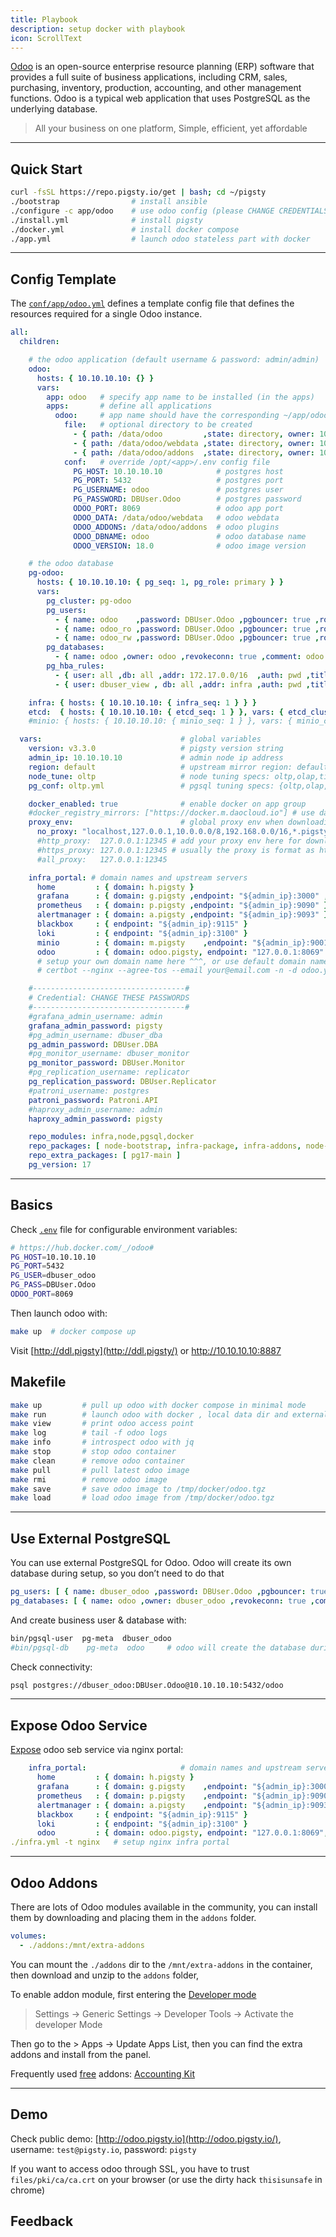 ```yaml
---
title: Playbook
description: setup docker with playbook
icon: ScrollText
---
```


[Odoo](https://www.odoo.com/) is an open-source enterprise resource planning (ERP) software
that provides a full suite of business applications, including CRM, sales, purchasing, inventory, production, accounting,
and other management functions. Odoo is a typical web application that uses PostgreSQL as the underlying database.

> All your business on one platform, Simple, efficient, yet affordable



------

## Quick Start

```bash
curl -fsSL https://repo.pigsty.io/get | bash; cd ~/pigsty
./bootstrap                # install ansible
./configure -c app/odoo    # use odoo config (please CHANGE CREDENTIALS in pigsty.yml)
./install.yml              # install pigsty
./docker.yml               # install docker compose
./app.yml                  # launch odoo stateless part with docker
```




------

## Config Template

The [`conf/app/odoo.yml`](https://github.com/pgsty/pigsty/blob/main/conf/app/odoo.yml) defines a template config file
that defines the resources required for a single Odoo instance.

```yaml
all:
  children:

    # the odoo application (default username & password: admin/admin)
    odoo:
      hosts: { 10.10.10.10: {} }
      vars:
        app: odoo   # specify app name to be installed (in the apps)
        apps:       # define all applications
          odoo:     # app name should have the corresponding ~/app/odoo folder
            file:   # optional directory to be created
              - { path: /data/odoo         ,state: directory, owner: 100, group: 101 }
              - { path: /data/odoo/webdata ,state: directory, owner: 100, group: 101 }
              - { path: /data/odoo/addons  ,state: directory, owner: 100, group: 101 }
            conf:   # override /opt/<app>/.env config file
              PG_HOST: 10.10.10.10            # postgres host
              PG_PORT: 5432                   # postgres port
              PG_USERNAME: odoo               # postgres user
              PG_PASSWORD: DBUser.Odoo        # postgres password
              ODOO_PORT: 8069                 # odoo app port
              ODOO_DATA: /data/odoo/webdata   # odoo webdata
              ODOO_ADDONS: /data/odoo/addons  # odoo plugins
              ODOO_DBNAME: odoo               # odoo database name
              ODOO_VERSION: 18.0              # odoo image version

    # the odoo database
    pg-odoo:
      hosts: { 10.10.10.10: { pg_seq: 1, pg_role: primary } }
      vars:
        pg_cluster: pg-odoo
        pg_users:
          - { name: odoo    ,password: DBUser.Odoo ,pgbouncer: true ,roles: [ dbrole_admin ] ,createdb: true ,comment: admin user for odoo service }
          - { name: odoo_ro ,password: DBUser.Odoo ,pgbouncer: true ,roles: [ dbrole_readonly ]  ,comment: read only user for odoo service  }
          - { name: odoo_rw ,password: DBUser.Odoo ,pgbouncer: true ,roles: [ dbrole_readwrite ] ,comment: read write user for odoo service }
        pg_databases:
          - { name: odoo ,owner: odoo ,revokeconn: true ,comment: odoo main database  }
        pg_hba_rules:
          - { user: all ,db: all ,addr: 172.17.0.0/16  ,auth: pwd ,title: 'allow access from local docker network' }
          - { user: dbuser_view , db: all ,addr: infra ,auth: pwd ,title: 'allow grafana dashboard access cmdb from infra nodes' }

    infra: { hosts: { 10.10.10.10: { infra_seq: 1 } } }
    etcd:  { hosts: { 10.10.10.10: { etcd_seq: 1 } }, vars: { etcd_cluster: etcd } }
    #minio: { hosts: { 10.10.10.10: { minio_seq: 1 } }, vars: { minio_cluster: minio } }

  vars:                               # global variables
    version: v3.3.0                   # pigsty version string
    admin_ip: 10.10.10.10             # admin node ip address
    region: default                   # upstream mirror region: default|china|europe
    node_tune: oltp                   # node tuning specs: oltp,olap,tiny,crit
    pg_conf: oltp.yml                 # pgsql tuning specs: {oltp,olap,tiny,crit}.yml

    docker_enabled: true              # enable docker on app group
    #docker_registry_mirrors: ["https://docker.m.daocloud.io"] # use dao cloud mirror in mainland china
    proxy_env:                        # global proxy env when downloading packages & pull docker images
      no_proxy: "localhost,127.0.0.1,10.0.0.0/8,192.168.0.0/16,*.pigsty,*.aliyun.com,mirrors.*,*.tsinghua.edu.cn"
      #http_proxy:  127.0.0.1:12345 # add your proxy env here for downloading packages or pull images
      #https_proxy: 127.0.0.1:12345 # usually the proxy is format as http://user:pass@proxy.xxx.com
      #all_proxy:   127.0.0.1:12345

    infra_portal: # domain names and upstream servers
      home         : { domain: h.pigsty }
      grafana      : { domain: g.pigsty ,endpoint: "${admin_ip}:3000" , websocket: true }
      prometheus   : { domain: p.pigsty ,endpoint: "${admin_ip}:9090" }
      alertmanager : { domain: a.pigsty ,endpoint: "${admin_ip}:9093" }
      blackbox     : { endpoint: "${admin_ip}:9115" }
      loki         : { endpoint: "${admin_ip}:3100" }
      minio        : { domain: m.pigsty    ,endpoint: "${admin_ip}:9001" ,scheme: https ,websocket: true }
      odoo         : { domain: odoo.pigsty, endpoint: "127.0.0.1:8069"   ,websocket: true }  #cert: /path/to/crt ,key: /path/to/key
      # setup your own domain name here ^^^, or use default domain name, or ip + 8069 port direct access
      # certbot --nginx --agree-tos --email your@email.com -n -d odoo.your.domain    # replace with your email & odoo domain

    #----------------------------------#
    # Credential: CHANGE THESE PASSWORDS
    #----------------------------------#
    #grafana_admin_username: admin
    grafana_admin_password: pigsty
    #pg_admin_username: dbuser_dba
    pg_admin_password: DBUser.DBA
    #pg_monitor_username: dbuser_monitor
    pg_monitor_password: DBUser.Monitor
    #pg_replication_username: replicator
    pg_replication_password: DBUser.Replicator
    #patroni_username: postgres
    patroni_password: Patroni.API
    #haproxy_admin_username: admin
    haproxy_admin_password: pigsty

    repo_modules: infra,node,pgsql,docker
    repo_packages: [ node-bootstrap, infra-package, infra-addons, node-package1, node-package2, pgsql-utility, docker ]
    repo_extra_packages: [ pg17-main ]
    pg_version: 17
```



--------

## Basics

Check [`.env`](https://pigsty.io/docs/app/odoo/.env) file for configurable environment variables:

```bash
# https://hub.docker.com/_/odoo#
PG_HOST=10.10.10.10
PG_PORT=5432
PG_USER=dbuser_odoo
PG_PASS=DBUser.Odoo
ODOO_PORT=8069
```

Then launch odoo with:

```bash
make up  # docker compose up
```

Visit [http://ddl.pigsty](http://ddl.pigsty/) or http://10.10.10.10:8887

## Makefile

```bash
make up         # pull up odoo with docker compose in minimal mode
make run        # launch odoo with docker , local data dir and external PostgreSQL
make view       # print odoo access point
make log        # tail -f odoo logs
make info       # introspect odoo with jq
make stop       # stop odoo container
make clean      # remove odoo container
make pull       # pull latest odoo image
make rmi        # remove odoo image
make save       # save odoo image to /tmp/docker/odoo.tgz
make load       # load odoo image from /tmp/docker/odoo.tgz
```




--------

## Use External PostgreSQL

You can use external PostgreSQL for Odoo. Odoo will create its own database during setup, so you don’t need to do that

```yaml
pg_users: [ { name: dbuser_odoo ,password: DBUser.Odoo ,pgbouncer: true ,roles: [ dbrole_admin ]    ,comment: admin user for odoo database } ]
pg_databases: [ { name: odoo ,owner: dbuser_odoo ,revokeconn: true ,comment: odoo primary database } ]
```

And create business user & database with:

```bash
bin/pgsql-user  pg-meta  dbuser_odoo
#bin/pgsql-db    pg-meta  odoo     # odoo will create the database during setup
```

Check connectivity:

```bash
psql postgres://dbuser_odoo:DBUser.Odoo@10.10.10.10:5432/odoo
```




------

## Expose Odoo Service

[Expose](https://pigsty.io/docs/tasks/nginx/) odoo seb service via nginx portal:

```yaml
    infra_portal:                     # domain names and upstream servers
      home         : { domain: h.pigsty }
      grafana      : { domain: g.pigsty    ,endpoint: "${admin_ip}:3000" , websocket: true }
      prometheus   : { domain: p.pigsty    ,endpoint: "${admin_ip}:9090" }
      alertmanager : { domain: a.pigsty    ,endpoint: "${admin_ip}:9093" }
      blackbox     : { endpoint: "${admin_ip}:9115" }
      loki         : { endpoint: "${admin_ip}:3100" }
      odoo         : { domain: odoo.pigsty, endpoint: "127.0.0.1:8069", websocket: true }  # <------ add this line
./infra.yml -t nginx   # setup nginx infra portal
```




------

## Odoo Addons

There are lots of Odoo modules available in the community, you can install them by downloading and placing them in the `addons` folder.

```yaml
volumes:
  - ./addons:/mnt/extra-addons
```

You can mount the `./addons` dir to the `/mnt/extra-addons` in the container, then download and unzip to the `addons` folder,

To enable addon module, first entering the [Developer mode](https://www.odoo.com/documentation/17.0/applications/general/developer_mode.html)

> Settings -> Generic Settings -> Developer Tools -> Activate the developer Mode

Then go to the > Apps -> Update Apps List, then you can find the extra addons and install from the panel.

Frequently used [free](https://apps.odoo.com/apps/modules/browse?order=Downloads) addons: [Accounting Kit](https://apps.odoo.com/apps/modules/17.0/base_accounting_kit/)




------

## Demo

Check public demo: [http://odoo.pigsty.io](http://odoo.pigsty.io/), username: `test@pigsty.io`, password: `pigsty`

If you want to access odoo through SSL, you have to trust `files/pki/ca/ca.crt` on your browser (or use the dirty hack `thisisunsafe` in chrome)

## Feedback